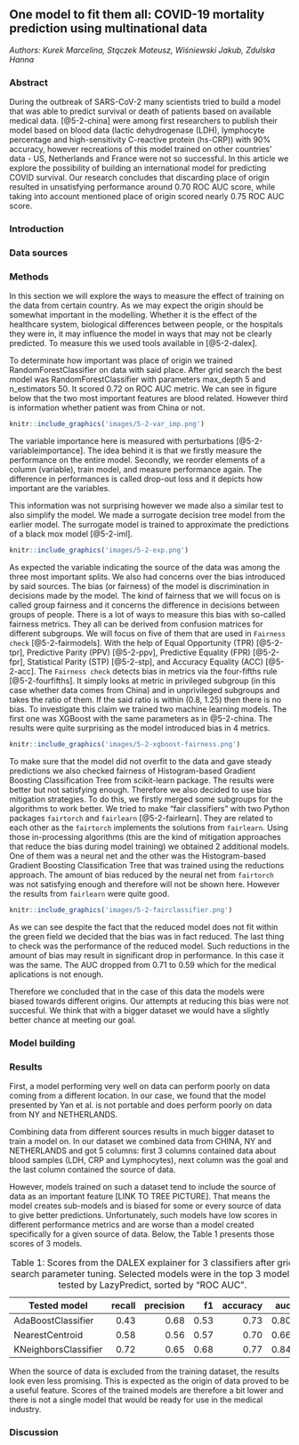 ## One model to fit them all: COVID-19 mortality prediction using multinational data

*Authors: Kurek Marcelina, Stączek Mateusz, Wiśniewski Jakub, Zdulska Hanna*

### Abstract
During the outbreak of SARS-CoV-2 many scientists tried to build a model that was able to predict survival or death of patients based on available medical data. [@5-2-china] were among first researchers to publish their model based on blood data (lactic dehydrogenase (LDH), lymphocyte percentage and high-sensitivity C-reactive protein (hs-CRP)) with 90% accuracy, however recreations of this model trained on other countries' data - US, Netherlands and France were not so successful. In this article we explore the possibility of building an international model for predicting COVID survival. Our research concludes that discarding place of origin resulted in unsatisfying performance around 0.70 ROC AUC score, while taking into account mentioned place of origin scored nearly 0.75 ROC AUC score.

### Introduction
### Data sources
### Methods

In this section we will explore the ways to measure the effect of training on the data from certain country. As we may expect the origin should be somewhat important in the modelling. Whether it is the effect of the healthcare system, biological differences between people, or the hospitals they were in, it may influence the model in ways that may not be clearly predicted. To measure this we used tools available in [@5-2-dalex].   

To determinate how important was place of origin we trained RandomForestClassifier on data with said place. After grid search the best model was RandomForestClassifier with parameters max_depth 5 and n_estimators 50. It scored 0.72 on ROC AUC metric. We can see in figure below that the two most important features are blood related. However third is information whether patient was from China or not.  

```{r var-imp, out.width="700", fig.align="center", echo=FALSE, fig.cap='Variable importance for RandomForestClassifier'}
knitr::include_graphics('images/5-2-var_imp.png')
```

The variable importance here is measured with perturbations [@5-2-variableimportance]. The idea behind it is that we firstly measure the performance on the entire model. Secondly, we reorder elements of a column (variable), train model, and measure performance again. The difference in performances is called drop-out loss and it depicts how important are the variables.  

This information was not surprising however we made also a similar test to also simplify the model. We made a surrogate decision tree model from the earlier model. The surrogate model is trained to approximate the predictions of a black mox model [@5-2-iml].

```{r tree, out.width="700", fig.align="center", echo=FALSE, fig.cap='Surrogate model for RandomForestClassifier'}
knitr::include_graphics('images/5-2-exp.png')
```

As expected the variable indicating the source of the data was among the three most important splits. We also had concerns over the bias introduced by said sources. The bias (or fairness) of the model is discrimination in decisions made by the model. The kind of fairness that we will focus on is called group fairness and it concerns the difference in decisions between groups of people. There is a lot of ways to measure this bias with so-called fairness metrics.  They all can be derived from confusion matrices for different subgroups. We will focus on five of them that are used in `Fairness check` [@5-2-fairmodels]. With the help of Equal Opportunity (TPR) [@5-2-tpr], Predictive Parity (PPV) [@5-2-ppv], Predictive Equality (FPR) [@5-2-fpr], Statistical Parity (STP) [@5-2-stp], and Accuracy Equality (ACC) [@5-2-acc]. The `Fairness check` detects bias in metrics via the four-fifths rule [@5-2-fourfifths]. It simply looks at metric in privileged subgroup (in this case whether data comes from China) and in unprivileged subgroups and takes the ratio of them. If the said ratio is within (0.8, 1.25) then there is no bias. 
To investigate this claim we trained two machine learning models. The first one was XGBoost with the same parameters as in @5-2-china. The results were quite surprising as the model introduced bias in 4 metrics.  

```{r xgboost-fairness, out.width="700", fig.align="center", echo=FALSE, fig.cap='Fairness check on XGBoost. The model has bias present in four metrics.'}
knitr::include_graphics('images/5-2-xgboost-fairness.png')
```

To make sure that the model did not overfit to the data and gave steady predictions we also checked fairness of Histogram-based Gradient Boosting Classification Tree from scikit-learn package. The results were better but not satisfying enough. Therefore we also decided to use bias mitigation strategies. To do this, we firstly merged some subgroups for the algorithms to work better. We tried to make "fair classifiers" with two Python packages `fairtorch` and `fairlearn` [@5-2-fairlearn]. They are related to each other as the `fairtorch` implements the solutions from `fairlearn`. Using those in-processing algorithms (this are the kind of mitigation approaches that reduce the bias during model training) we obtained 2 additional models. One of them was a neural net and the other was the Histogram-based Gradient Boosting Classification Tree that was trained using the reductions approach. The amount of bias reduced by the neural net from `fairtorch` was not satisfying enough and therefore will not be shown here. However the results from `fairlearn` were quite good.  

```{r fairclassifier, out.width="700", fig.align="center", echo=FALSE, fig.cap='Fairness check on models before and after the reductions.'}
knitr::include_graphics('images/5-2-fairclassifier.png')
```

As we can see despite the fact that the reduced model does not fit within the green field we decided that the bias was in fact reduced. The last thing to check was the performance of the reduced model. Such reductions in the amount of bias may result in significant drop in performance. In this case it was the same. The AUC dropped from 0.71 to 0.59 which for the medical aplications is not enough. 

Therefore we concluded that in the case of this data the models were biased towards different origins. Our attempts at reducing this bias were not succesful. We think that with a bigger dataset we would have a slightly better chance at meeting our goal. 

### Model building
### Results

First, a model performing very well on data can perform poorly on data coming from a different location. In our case, we found that the model presented by Yan et al.  is not portable and does perform poorly on data from NY and NETHERLANDS.

Combining data from different sources results in much bigger dataset to train a model on. In our dataset we combined data from CHINA, NY and NETHERLANDS and got 5 columns: first 3 columns contained data about blood samples (LDH, CRP and Lymphocytes), next column was the goal and the last column contained the source of data.

However, models trained on such a dataset tend to include the source of data as an important feature [LINK TO TREE PICTURE]. That means the model creates sub-models and is biased for some or every source of data to give better predictions. Unfortunately, such models have low scores in different performance metrics and are worse than a model created specifically for a given source of data. Below, the Table 1 presents those scores of 3 models.

Table: Table 1: Scores from the DALEX explainer for 3 classifiers after grid search parameter tuning. Selected models were in the top 3 models tested by LazyPredict, sorted by “ROC AUC”.

| Tested model         | recall | precision |   f1 | accuracy |  auc |
|----------------------|-------:|----------:|-----:|---------:|-----:|
| AdaBoostClassifier   |   0.43 |      0.68 | 0.53 |     0.73 | 0.80 |
| NearestCentroid      |   0.58 |      0.56 | 0.57 |     0.70 | 0.66 |
| KNeighborsClassifier |   0.72 |      0.65 | 0.68 |     0.77 | 0.84 |

When the source of data is excluded from the training dataset, the results look even less promising. This is expected as the origin of data proved to be a useful feature. Scores of the trained models are therefore a bit lower and there is not a single model that would be ready for use in the medical industry.

### Discussion


